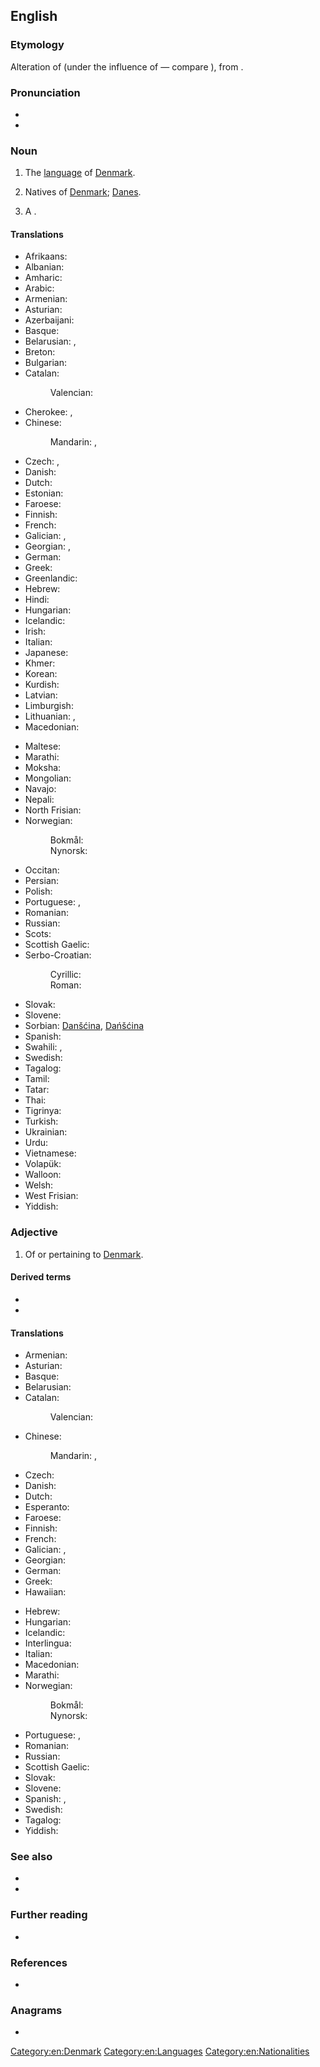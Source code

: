 {{also|danish}}
==English==
{{interwiktionary|code=da}}

===Etymology===
Alteration of {{der|en|enm|Denish}} (under the influence of {{m|enm|Dan}} — compare {{m|en|Dane}}), from {{der|en|ang|Denisc||Danish}}.

===Pronunciation===
* {{IPA|/ˈdeɪnɪʃ/|lang=en}}
* {{audio|en-uk-Danish.ogg|Audio (UK)|lang=en}}

===Noun===
{{wikipedia}}
{{en-noun|-}}

# The [[language]] of [[Denmark]].
# {{q|regarded as plural}}  Natives of [[Denmark]]; [[Dane]]s.
# {{lb|en|informal|(countable?)}} A {{l|en|Danish pastry}}.

====Translations====
{{trans-top|language}}
* Afrikaans: {{t+|af|Deens}}
* Albanian: {{t|sq|Danisht}}
* Amharic: {{t|am|ዴኒሽ}}
* Arabic: {{t|ar|دَانْمَارْكِيَّة|f|tr=danmarkiyya}}
* Armenian: {{t+|hy|դանիերեն}}
* Asturian: {{t+|ast|danés|m}}
* Azerbaijani: {{t|az|Данимарка}}
* Basque: {{t+|eu|daniera}}
* Belarusian: {{t|be|да́цкая мо́ва|f|sc=Cyrl}}, {{t|be|да́цкая|f|sc=Cyrl}}
* Breton: {{t|br|Daneg}}
* Bulgarian: {{t|bg|датски}}
* Catalan: {{t+|ca|danès|m}}
*: Valencian: {{t+|ca|danés|m}}
* Cherokee: {{t|chr|ᏓᏂᏍ}}, {{t|chr|ᏕᏂᏏ|tr=Denisi|sc=Cher}}
* Chinese:
*: Mandarin: {{t+|cmn|丹麥語|sc=Hani}}, {{t+|cmn|丹麦语|tr=Dānmàiyǔ|sc=Hani}}
* Czech: {{t+|cs|dánština|f}}, {{t|cs|dánský jazyk|m}}
* Danish: {{t+|da|dansk}}
* Dutch: {{t+|nl|Deens}}
* Estonian: {{t|et|taani}}
* Faroese: {{t+|fo|danskt|n}}
* Finnish: {{t+|fi|tanska}}
* French: {{t+|fr|danois|m}}
* Galician: {{t+|gl|dinamarqués|m}}, {{t+|gl|danés|m}}
* Georgian: {{t|ka|დანიური}}, {{t|ka|დანიური ენა}}
* German: {{t+|de|Dänisch|n}}
* Greek: {{t+|el|δανικά|n-p}}
* Greenlandic: {{t+|kl|qallunaatut}}
* Hebrew: {{t|he|דנית|tr=denít|f}}
* Hindi: {{t|hi|डेनिश}}
* Hungarian: {{t+|hu|dán}}
* Icelandic: {{t+|is|danska|f}}
* Irish: {{t|ga|Danmhairgis}}
* Italian: {{t+|it|danese|m}}
* Japanese: {{t+|ja|デンマーク語|tr=Denmākugo}}
* Khmer: {{t+|km|ដាណឺម៉ាក|sc=Khmr|tr=daanəɨmaak}}
* Korean: {{t+|ko|덴마크어|tr=Denmakeu-eo}}
* Kurdish: {{t+|ku|Danîmarkî}}
* Latvian: {{t|lv|Dāņu}}
* Limburgish: {{t+|li|Dieënsj|n}}
* Lithuanian: {{t|lt|Danų}}, {{t|lt|Daniškai}}
* Macedonian: {{t|mk|дански|m|tr=dánski}}
{{trans-mid}}
* Maltese: {{t|mt|daniż}}
* Marathi: {{t|mr|डेनिश|f|tr=ḍeniśa|sc=Deva}}
* Moksha: {{t|mdf|данонь}}
* Mongolian: {{t|mn|дани}}
* Navajo: {{t|nv|Déinish Dineʼé bizaad}}
* Nepali: {{t|ne|ड्यानिश}}
* North Frisian: {{t|frr|Dånsch}}
* Norwegian:
*: Bokmål: {{t+|nb|dansk|m}}
*: Nynorsk: {{t+|nn|dansk|m}}
* Occitan: {{t|oc|danès|m}}
* Persian: {{t+|fa|دانمارکی|tr=danmarki}}
* Polish: {{t+|pl|duński}}
* Portuguese: {{t+|pt|dinamarquês|m}}, {{t|pt|danês|m}}
* Romanian: {{t+|ro|daneză|f}}
* Russian: {{t+|ru|да́тский}}
* Scots: {{t|sco|Dens}}
* Scottish Gaelic: {{t|gd|Danmhairgis|f}}
* Serbo-Croatian:
*: Cyrillic: {{t|sh|дански|m}}
*: Roman: {{t+|sh|danski|m}}
* Slovak: {{t+|sk|dánčina|f}}
* Slovene: {{t+|sl|dánščina|f}}
* Sorbian: [[Danšćina]], [[Dańšćina]]
* Spanish: {{t+|es|danés|m}}
* Swahili: {{t|sw|Kideni}}, {{t|sw|Kidenishi}}
* Swedish: {{t+|sv|danska}}
* Tagalog: {{t+|tl|Danes}}
* Tamil: {{t|ta|டேனிஷ்}}
* Tatar: {{t|tt|дания}}
* Thai: {{t+|th|ภาษาเดนมาร์ก|tr=paasăa denmâak}}
* Tigrinya: {{t|ti|ዴኒሽ}}
* Turkish: {{t+|tr|Danca}}
* Ukrainian: {{t|uk|датський}}
* Urdu: {{t|ur|ڈينش}}
* Vietnamese: {{t|vi|tiếng Đan-mạch}}
* Volapük: {{t+|vo|Danänapük}}
* Walloon: {{t+|wa|daenwès}}
* Welsh: {{t+|cy|Daneg}}
* West Frisian: {{t+|fy|Deensk}}
* Yiddish: {{t|yi|דעניש|n}}
{{trans-bottom}}

{{trans-see|native of Denmark|Dane}}
{{trans-see|Danish pastry|Danish pastry}}

===Adjective===
{{en-adj|-}}

# Of or pertaining to [[Denmark]].

====Derived terms====
* {{l|en|Danish blue}}
* {{l|en|Danish pastry}}

====Translations====
{{trans-top|of Denmark}}
* Armenian: {{t+|hy|դանիական}}
* Asturian: {{t+|ast|danés}}
* Basque: {{t|eu|daniar}}
* Belarusian: {{t|be|да́цкі|m|sc=Cyrl}}
* Catalan: {{t+|ca|danès}}
*: Valencian: {{t+|ca|danés}}
* Chinese:
*: Mandarin: {{t+|cmn|丹麥|alt=丹麥的|sc=Hani}}, {{t+|cmn|丹麦|tr=Dānmài de|alt=丹麦的|sc=Hani}}
* Czech: {{t+|cs|dánský}}
* Danish: {{t+|da|dansk}}
* Dutch: {{t+|nl|Deens}}
* Esperanto: {{t+|eo|dana}}
* Faroese: {{t|fo|danskur}}
* Finnish: {{t+|fi|tanskalainen}}
* French: {{t+|fr|danois|m}}
* Galician: {{t+|gl|dinamarqués}}, {{t+|gl|danés}}
* Georgian: {{t|ka|დანიური}}
* German: {{t+|de|dänisch}}
* Greek: {{t+|el|δανικός|m}}
* Hawaiian: {{t|haw|Kenemaka}}
{{trans-mid}}
* Hebrew: {{t|he|דני|tr=deni}}
* Hungarian: {{t+|hu|dán}}
* Icelandic: {{t+|is|danskur}}
* Interlingua: {{t+|ia|danese}}
* Italian: {{t+|it|danese}}
* Macedonian: {{t|mk|дански|tr=dánski}}
* Marathi: {{t|mr|डेनिश|tr=ḍeniśa|sc=Deva}}
* Norwegian:
*: Bokmål: {{t+|nb|dansk}}
*: Nynorsk: {{t+|nn|dansk}}
* Portuguese: {{t+|pt|dinamarquês}}, {{t|pt|danês}}
* Romanian: {{t+|ro|danez}}
* Russian: {{t+|ru|да́тский}}
* Scottish Gaelic: {{t|gd|Danmhairgeach}}
* Slovak: {{t+|sk|dánsky}}
* Slovene: {{t+|sl|dánski}}
* Spanish: {{t+|es|danés}}, {{t+|es|dinamarqués}}
* Swedish: {{t+|sv|dansk}}
* Tagalog: {{t+|tl|Danes}}
* Yiddish: {{t|yi|דעניש}}
{{trans-bottom}}

===See also===
* {{langcat|da}}
* {{langlist}}

===Further reading===
* {{ISO 639|link=Ethnologue|1code=da|code=dan}}

===References===
* {{R:ODO}}

===Anagrams===
* {{anagrams|en|handis|sandhi}}

[[Category:en:Denmark]]
[[Category:en:Languages]]
[[Category:en:Nationalities]]